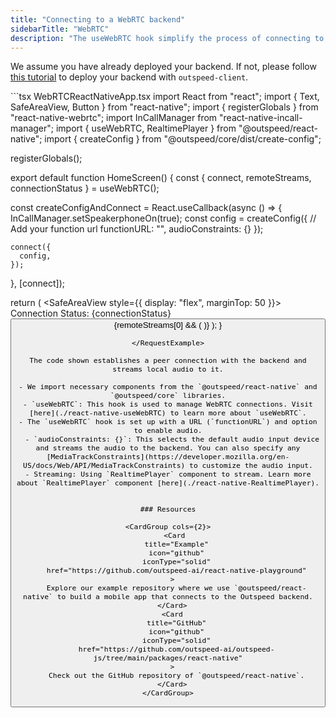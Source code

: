 ```yaml
---
title: "Connecting to a WebRTC backend"
sidebarTitle: "WebRTC"
description: "The useWebRTC hook simplify the process of connecting to Outspeed’s WebRTC backend."
---
```


<Note>We assume you have already deployed your backend. If not, please follow [this tutorial](/outspeed_sdk/cli/deploy) to deploy your backend with `outspeed-client`.</Note>

<RequestExample>
```tsx WebRTCReactNativeApp.tsx
import React from "react";
import { Text, SafeAreaView, Button } from "react-native";
import { registerGlobals } from "react-native-webrtc";
import InCallManager from "react-native-incall-manager";
import { useWebRTC, RealtimePlayer } from "@outspeed/react-native";
import { createConfig } from "@outspeed/core/dist/create-config";

registerGlobals();

export default function HomeScreen() {
  const { connect, remoteStreams, connectionStatus } = useWebRTC();

  const createConfigAndConnect = React.useCallback(async () => {
    InCallManager.setSpeakerphoneOn(true);
    const config = createConfig({
      // Add your function url
      functionURL: "<my-function-url>", 
      audioConstraints: {}
    });

    connect({
      config,
    });
  }, [connect]);

  return (
    <SafeAreaView style={{ display: "flex", marginTop: 50 }}>
      <Text>Connection Status: {connectionStatus}</Text>
      <Button title="Connect" onPress={createConfigAndConnect} />
      {remoteStreams[0] && (
        <RealtimePlayer streamURL={remoteStreams[0].toURL()} />
      )}
    </SafeAreaView>
  );
}
```
</RequestExample>

The code shown establishes a peer connection with the backend and streams local audio to it.

- We import necessary components from the `@outspeed/react-native` and `@outspeed/core` libraries.
- `useWebRTC`: This hook is used to manage WebRTC connections. Visit [here](./react-native-useWebRTC) to learn more about `useWebRTC`.
- The `useWebRTC` hook is set up with a URL (`functionURL`) and option to enable audio.
  - `audioConstraints: {}`: This selects the default audio input device and streams the audio to the backend. You can also specify any [MediaTrackConstraints](https://developer.mozilla.org/en-US/docs/Web/API/MediaTrackConstraints) to customize the audio input.
- Streaming: Using `RealtimePlayer` component to stream. Learn more about `RealtimePlayer` component [here](./react-native-RealtimePlayer).


### Resources

<CardGroup cols={2}>
   <Card
    title="Example"
    icon="github"
    iconType="solid"
    href="https://github.com/outspeed-ai/react-native-playground"
  >
    Explore our example repository where we use `@outspeed/react-native` to build a mobile app that connects to the Outspeed backend.
  </Card>
  <Card
    title="GitHub"
    icon="github"
    iconType="solid"
    href="https://github.com/outspeed-ai/outspeed-js/tree/main/packages/react-native"
  >
    Check out the GitHub repository of `@outspeed/react-native`.
  </Card>
</CardGroup>
